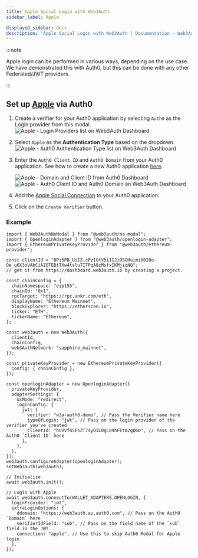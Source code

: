 ```yaml
---
title: Apple Social Login with Web3Auth
sidebar_label: Apple

displayed_sidebar: docs
description: "Apple Social Login with Web3Auth | Documentation - Web3Auth"
---
```


:::note

Apple login can be performed in various ways, depending on the use case. We have demonstrated this with Auth0, but this can be done with any other
Federated/JWT providers.

:::

## Set up [Apple](https://marketplace.auth0.com/integrations/apple-social-connection) via Auth0

1. Create a verifier for your Auth0 application by selecting `Auth0` as the Login provider from this modal.
   ![Apple - Login Providers list on Web3Auth Dashboard](/images/dashboard/create-verifier-auth0.png)
2. Select `Apple` as the **Authentication Type** based on the dropdown.
   ![Apple - Auth0 Authentication Type list on Web3Auth Dashboard](/images/dashboard/create-verifier-google.png)
3. Enter the `Auth0 Client ID` and `Auth0 Domain` from your Auth0 application. See how to create a new Auth0 application
   [here](https://auth0.com/docs/quickstart/webapp/).

   ![Apple - Domain and Client ID from Auth0 Dashboard](/images/dashboard/create-verifier-auth0-filled-common.png)
   ![Apple - Auth0 Client ID and Auth0 Domain on Web3Auth Dashboard](/images/dashboard/create-verifier-auth0-unfilled.png)

4. Add the [Apple Social Connection](https://marketplace.auth0.com/integrations/apple-social-connection) to your Auth0 application.
5. Click on the `Create Verifier` button.

### Example

```tsx
import { Web3AuthNoModal } from "@web3auth/no-modal";
import { OpenloginAdapter } from "@web3auth/openlogin-adapter";
import { EthereumPrivateKeyProvider } from "@web3auth/ethereum-provider";

const clientId = "BPi5PB_UiIZ-cPz1GtV5i1I2iOSOHuimiXBI0e-Oe_u6X3oVAbCiAZOTEBtTXw4tsluTITPqA8zMsfxIKMjiqNQ";
// get it from https://dashboard.web3auth.io by creating a project.

const chainConfig = {
  chainNamespace: "eip155",
  chainId: "0x1",
  rpcTarget: "https://rpc.ankr.com/eth",
  displayName: "Ethereum Mainnet",
  blockExplorer: "https://etherscan.io",
  ticker: "ETH",
  tickerName: "Ethereum",
};

const web3auth = new Web3Auth({
  clientId,
  chainConfig,
  web3AuthNetwork: "sapphire_mainnet",
});

const privateKeyProvider = new EthereumPrivateKeyProvider({
  config: { chainConfig },
});

const openloginAdapter = new OpenloginAdapter({
  privateKeyProvider,
  adapterSettings: {
    uxMode: "redirect",
    loginConfig: {
      jwt: {
        verifier: "w3a-auth0-demo", // Pass the Verifier name here
        typeOfLogin: "jwt", // Pass on the login provider of the verifier you've created
        clientId: "hUVVf4SEsZT7syOiL0gLU9hFEtm2gQ6O", // Pass on the Auth0 `Client ID` here
      },
    },
  },
});
web3auth.configureAdapter(openloginAdapter);
setWeb3auth(web3auth);

// Initialize
await web3auth.init();

// Login with Apple
await web3auth.connectTo(WALLET_ADAPTERS.OPENLOGIN, {
  loginProvider: "jwt",
  extraLoginOptions: {
    ddomain: "https://web3auth.au.auth0.com", // Pass on the Auth0 `Domain` here
    verifierIdField: "sub", // Pass on the field name of the `sub` field in the JWT
    connection: "apple", // Use this to skip Auth0 Modal for Apple login
  },
});
```
